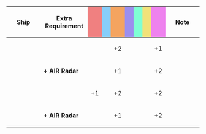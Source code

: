 {|class="wikitable" style="width:100%; text-align: center; vertical-align: middle;"
|-
! style="width: 20%;" | Ship
! style="width: 25%;" | Extra Requirement
! style="width: 5%; background-color: lightcoral;" | {{Firepower}}
! style="width: 5%; background-color: lightskyblue;" | {{Torpedo}}
! style="width: 5%; background-color: sandybrown;" | {{AA}}
! style="width: 5%; background-color: #9C8FEE;" | {{ASW}}
! style="width: 5%; background-color: #7fffd4;" | {{LOS}}
! style="width: 5%; background-color: #F2E279;" | {{Armor}}
! style="width: 5%; background-color: violet;" | {{Evasion}}
! style="width: 20%;" | Note
|-
! rowspan="2"| {{ShipLink|Noshiro/Kai Ni|Yahagi/Kai Ni|Yahagi/Kai Ni B|text=Agano-class Kai Ni|link_class=Agano}}
| style="text-align:left;" | 
| || || +2 || || || || +1
| style="text-align:left;" | 
|-
| style="text-align:left;" | '''+ AIR Radar'''
| || || +1 || || || || +2
| style="text-align:left;" | 
|-
! rowspan="2"| {{ShipLink|Mogami/Kai Ni|Mogami/Kai Ni Toku|text=Mogami Kai Ni (Toku)}}
| style="text-align:left;" | 
| +1 || || +2 || || || || +2
| style="text-align:left;" | 
|-
| style="text-align:left;" | '''+ AIR Radar'''
| || || +1 || || || || +2
| style="text-align:left;" | 
|}
<references/>